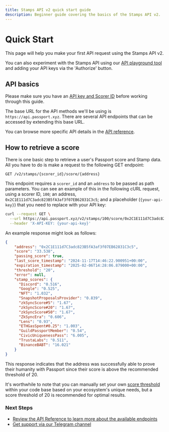 ```yaml
---
title: Stamps API v2 quick start guide
description: Beginner guide covering the basics of the Stamps API v2.
---
```


# Quick Start

This page will help you make your first API request using the Stamps API v2. 

You can also experiment with the Stamps API using our [API playground tool](https://api.passport.xyz/v2/docs) and adding your API keys via the 'Authorize' button.

## API basics

Please make sure you have an [API key and Scorer ID](getting-access) before working through this guide.

The base URL for the API methods we'll be using is `https://api.passport.xyz`. There are several API endpoints that can be accessed by extending this base URL.

You can browse more specific API details in the [API reference](api-reference).

## How to retrieve a score

There is one basic step to retrieve a user's Passport score and Stamp data. All you have to do is make a request to the following GET endpoint:

```
GET /v2/stamps/{scorer_id}/score/{address}
```

This endpoint requires a `scorer_id` and an `address` to be passed as path parameters. You can see an example of this in the following cURL request, using a scorer ID, `100`; an address, `0x2C1E111d7C3adc823B5fA3af3f07EB62831C3c5`; and a placeholder (`{your-api-key}`) that you need to replace with your API key:

```bash filename="Sample request" copy
curl --request GET \
  --url https://api.passport.xyz/v2/stamps/100/score/0x2C1E111d7C3adc823B5fA3af3f07EB62831C3c5 \
  --header 'X-API-KEY: {your-api-key}'
```

An example response might look as follows:

```json filename="Sample response"
{
    "address": "0x2C1E111d7C3adc823B5fA3af3f07EB62831C3c5",
    "score": "33.538",
    "passing_score": true,
    "last_score_timestamp": "2024-11-17T14:46:22.900951+00:00",
    "expiration_timestamp": "2025-02-06T14:28:06.879000+00:00",
    "threshold": "20",
    "error": null,
    "stamp_scores": {
      "Discord": "0.516",
      "Google": "0.525",
      "NFT": "1.032",
      "SnapshotProposalsProvider": "0.839",
      "zkSyncScore#5": "1.67",
      "zkSyncScore#20": "1.67",
      "zkSyncScore#50": "1.67",
      "ZkSyncEra": "0.606",
      "Lens": "0.93",
      "ETHGasSpent#0.25": "1.003",
      "GuildPassportMember": "0.54",
      "CivicUniquenessPass": "6.005",
      "TrustaLabs": "0.511",
      "BinanceBABT": "16.021"
    }
}
```

This response indicates that the address was successfully able to prove their humanity with Passport since their score is above the recommended threshold of 20.

It's worthwhile to note that you can manually set your own [score threshold](/building-with-passport/stamps/major-concepts/scoring-thresholds) within your code base based on your ecosystem's unique needs, but a score threshold of 20 is recommended for optimal results.


### Next Steps

* [Review the API Reference to learn more about the available endpoints](api-reference)
* [Get support via our Telegram channel](https://t.me/+Mcp9RsRV7tVmYjZh)
